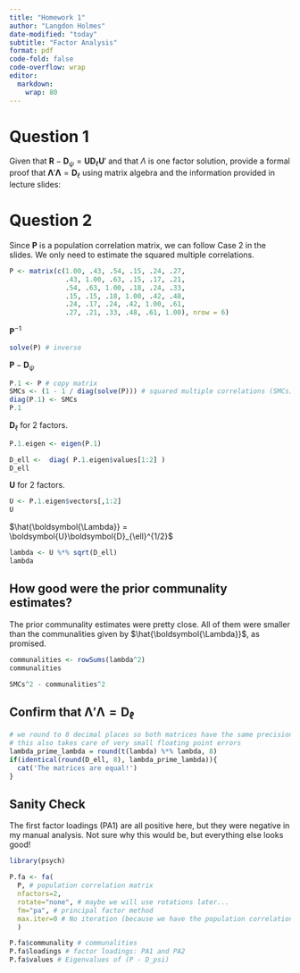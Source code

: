 ```yaml
---
title: "Homework 1"
author: "Langdon Holmes"
date-modified: "today"
subtitle: "Factor Analysis"
format: pdf
code-fold: false
code-overflow: wrap
editor: 
  markdown: 
    wrap: 80
---
```


# Question 1

Given that
$\boldsymbol{R} - \boldsymbol{D}_{\psi}=\boldsymbol{UD}_{\ell}\boldsymbol{U}'$ and that $\Lambda$ is one factor solution, provide a formal proof that $\boldsymbol{\Lambda}'\boldsymbol{\Lambda} = \boldsymbol{D}_{\ell}$ using matrix algebra and the information provided in lecture slides:

```{=latex}
\begin{align*}
&= \boldsymbol{\Lambda}'\boldsymbol{\Lambda} \\
&= (\boldsymbol{U}\boldsymbol{D}_{\ell}^{1/2})'\boldsymbol{U}\boldsymbol{D}_{\ell}^{1/2}  & \text{Definition of a factor loading matrix} \\
&= (\boldsymbol{D}_{\ell}^{1/2})'\boldsymbol{U}'\boldsymbol{U}\boldsymbol{D}_{\ell}^{1/2} & \text{Transpose of a product} \\
&= \boldsymbol{D}_{\ell}^{1/2}\boldsymbol{U}'\boldsymbol{U}\boldsymbol{D}_{\ell}^{1/2} & \text{$\boldsymbol{D}_{\ell}$ is symmetric, so equal to its own transpose} \\
&= \boldsymbol{D}_{\ell}^{1/2}\boldsymbol{I}\boldsymbol{D}_{\ell}^{1/2} & \boldsymbol{U}'\boldsymbol{U} = \boldsymbol{I} \text{ because $\boldsymbol{U}$ is orthogonal}\\
&= \boldsymbol{D}_{\ell}^{1/2}\boldsymbol{D}_{\ell}^{1/2} & \text{Multiplication by Identity matrix preserves value} \\
&= \boldsymbol{D}_{\ell} & \blacksquare
\end{align*}
```

# Question 2

Since $\boldsymbol{P}$ is a population correlation matrix, we can follow Case 2 in the slides. We only need to estimate the squared multiple correlations.

```r
P <- matrix(c(1.00, .43, .54, .15, .24, .27,
              .43, 1.00, .63, .15, .17, .21,
              .54, .63, 1.00, .18, .24, .33,
              .15, .15, .18, 1.00, .42, .48,
              .24, .17, .24, .42, 1.00, .61,
              .27, .21, .33, .48, .61, 1.00), nrow = 6)
```

$\boldsymbol{P}^{-1}$

```r
solve(P) # inverse
```

$\boldsymbol{P} - \boldsymbol{D}_{\psi}$

```r
P.1 <- P # copy matrix
SMCs <- (1 - 1 / diag(solve(P))) # squared multiple correlations (SMCs)
diag(P.1) <- SMCs
P.1
```

$\boldsymbol{D}_{\ell}$ for 2 factors.

```r
P.1.eigen <- eigen(P.1)

D_ell <-  diag( P.1.eigen$values[1:2] )
D_ell
```

$\boldsymbol{U}$ for 2 factors.

```r
U <- P.1.eigen$vectors[,1:2]
U
```

$\hat{\boldsymbol{\Lambda}} = \boldsymbol{U}\boldsymbol{D}_{\ell}^{1/2}$

```r
lambda <- U %*% sqrt(D_ell)
lambda
```



## How good were the prior communality estimates?

The prior communality estimates were pretty close. All of them were smaller than the communalities given by $\hat{\boldsymbol{\Lambda}}$, as promised.

```r
communalities <- rowSums(lambda^2)
communalities
```

```r
SMCs^2 - communalities^2
```




## Confirm that $\boldsymbol{\Lambda}'\boldsymbol{\Lambda} = \boldsymbol{D}_{\ell}$

```r
# we round to 8 decimal places so both matrices have the same precision
# this also takes care of very small floating point errors
lambda_prime_lambda = round(t(lambda) %*% lambda, 8)
if(identical(round(D_ell, 8), lambda_prime_lambda)){
  cat('The matrices are equal!')
}
```

## Sanity Check

The first factor loadings (PA1) are all positive here, but they were negative in my manual analysis. Not sure why this would be, but everything else looks good!

```r
library(psych)

P.fa <- fa(
  P, # population correlation matrix
  nfactors=2,
  rotate="none", # maybe we will use rotations later...
  fm="pa", # principal factor method
  max.iter=0 # No iteration (because we have the population correlation matrix).
  )

P.fa$communality # communalities
P.fa$loadings # factor loadings: PA1 and PA2
P.fa$values # Eigenvalues of (P - D_psi)
```

